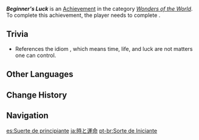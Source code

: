 {{Achievement Infobox
|id           = 84514
|order id     = 4038
|category     = Wonders of the World
|description  = Select the highest-value jade on your first try.
|requirements = Can be earned during ''[[Diamond in the Rough...]]''.
|primogems    = 5
|tracking     = 
|hidden       = 1
|type         = Commission
}}
'''''Beginner's Luck''''' is an [[Achievement]] in the category ''[[Wonders of the World]]''. To complete this achievement, the player needs to complete {{Quest|Diamond in the Rough...}}.

==Trivia==
* References the idiom {{zh|时也，命也，运也，非吾之所能也|rm=shíyě, mìngyě, yùnyě, fēi wǔ zhī suǒnéngyě}}, which means time, life, and luck are not matters one can control.
<!--
==Video Guides==
{{EVT
|video1   = 
|caption1 = 
}}
-->
==Other Languages==
{{Other Languages
|en      = Beginner's Luck
|zhs     = 时也运也
|zhs_rm  = Shíyě Yùnyě
|zht     = 時也運也
|zht_rm  = Shíyě Yùnyě
|zh_tl   = Time, Luck
|ja      = 時と運命
|ja_rm   = Toki to Unmei
|ja_tl   = Time and Fate
|ko      = 타이밍, 그리고 운빨
|ko_tl   = Timing, And Luck
|es      = Suerte de principiante
|es_tl   = Beginner's Luck
|fr      = La chance {{MC|m=du débutant|f=de la débutante}}
|fr_tl   = The Beginner's Luck
|ru      = Новичкам везёт
|ru_tl   = Beginners are Lucky
|th      = เวลาและโชคชะตา
|th_rm   = 
|th_tl   = 
|vi      = Thời vận chuyển dời
|vi_tl   = 
|de      = Das war nur Glück
|de_tl   = That Was Just Luck
|id      = Keberuntungan Pemula
|id_tl   = Beginner's Luck
|pt      = Sorte de Iniciante
|pt_tl   = 
|tr      = Acemi Şansı
|tr_tl   = Beginner's Luck
|it      = Fortuna del principiante
|it_tl   = 
}}

==Change History==
{{Change History|1.0}}
<!--
==References==
{{Reflist}}
-->
==Navigation==
{{Achievement Navbox|Wonders of the World|Commission}}

[[es:Suerte de principiante]]
[[ja:時と運命]]
[[pt-br:Sorte de Iniciante]]